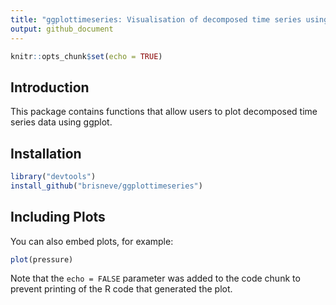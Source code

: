 ```yaml
---
title: "ggplottimeseries: Visualisation of decomposed time series using ggplot"
output: github_document
---
```


```r
knitr::opts_chunk$set(echo = TRUE)
```

## Introduction

This package contains functions that allow users to plot decomposed time series data using ggplot. 

## Installation

```r
library("devtools")
install_github("brisneve/ggplottimeseries")

```

## Including Plots

You can also embed plots, for example:

```r
plot(pressure)
```

Note that the `echo = FALSE` parameter was added to the code chunk to prevent printing of the R code that generated the plot.
